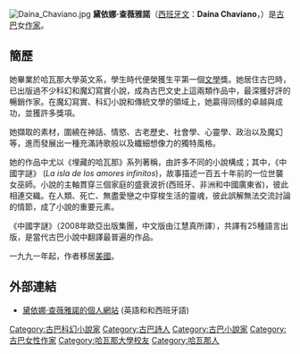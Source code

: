 [[File:Daína_Chaviano.jpg|thumb]]
'''黛依娜·查薇雅諾'''（[[西班牙文|西班牙文]]：'''Daína Chaviano'''，{{bd|1960年|catIdx=Chaviano}}）是[[古巴|古巴]]女[[作家|作家]]。

==簡歷==
她畢業於哈瓦那大學英文系，學生時代便榮獲生平第一個[[文學|文學]]獎。她居住古巴時，已出版過不少科幻和魔幻寫實小說，成為古巴文史上這兩類作品中，最深獲好評的暢銷作家。在魔幻寫實、科幻小說和傳統文學的領域上，她贏得同樣的卓越與成功，並獲許多獎項。

她擷取的素材，圍繞在神話、情慾、古老歷史、社會學、心靈學、政治以及魔幻等，進而發展出一種充滿詩歌般以及纖細想像力的獨特風格。

她的作品中尤以《埋藏的哈瓦那》系列著稱，由許多不同的小說構成；其中，《中國字謎》 (''La isla de los amores infinitos'')，故事描述一百五十年前的一位世襲女巫師。小說的主軸貫穿三個家庭的盛衰波折(西班牙、非洲和中國廣東省)，彼此相連交織。在人類、死亡、無盡愛戀之中穿梭生活的靈魂，彼此誤解無法交流討論的情節，成了小說的重要元素。

《中國字謎》（2008年歐亞出版集團，中文版由江慧真所譯），共譯有25種語言出版，是當代古巴小說中翻譯最普遍的作品。

一九九一年起，作者移居[[美國|美國]]。

== 外部連結 ==
*[https://www.dainachaviano.com/ 黛依娜·查薇雅諾的個人網站] (英語和和西班牙語)

{{Authority control}}
{{DEFAULTSORT:Chaviano, Daína}}
[[Category:古巴科幻小說家|Category:古巴科幻小說家]]
[[Category:古巴詩人|Category:古巴詩人]]
[[Category:古巴小說家|Category:古巴小說家]]
[[Category:古巴女性作家|Category:古巴女性作家]]
[[Category:哈瓦那大學校友|Category:哈瓦那大學校友]]
[[Category:哈瓦那人|Category:哈瓦那人]]